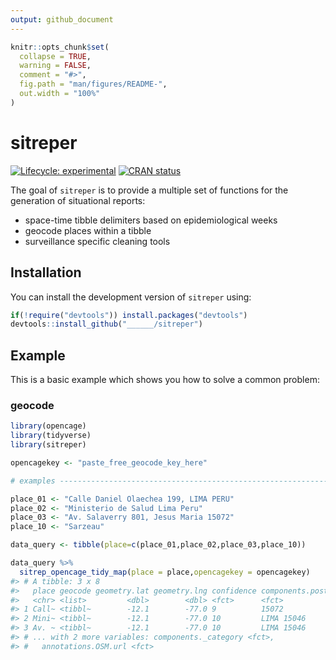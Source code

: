 ```yaml
---
output: github_document
---
```


<!-- README.md is generated from README.Rmd. Please edit that file -->

```r
knitr::opts_chunk$set(
  collapse = TRUE,
  warning = FALSE,
  comment = "#>",
  fig.path = "man/figures/README-",
  out.width = "100%"
)
```
# sitreper

<!-- badges: start -->
[![Lifecycle: experimental](https://img.shields.io/badge/lifecycle-experimental-orange.svg)](https://www.tidyverse.org/lifecycle/#experimental)
[![CRAN status](https://www.r-pkg.org/badges/version/sitreper)](https://cran.r-project.org/package=sitreper)
<!-- badges: end -->

The goal of `sitreper` is to provide a multiple set of functions for the generation of situational reports:

- space-time tibble delimiters based on epidemiological weeks
- geocode places within a tibble
- surveillance specific cleaning tools

## Installation

<!--

You can install the released version of `sitreper` from [CRAN](https://CRAN.R-project.org) with:

``` r
install.packages("sitreper")
```

-->

You can install the development version of `sitreper` using:

``` r
if(!require("devtools")) install.packages("devtools")
devtools::install_github("______/sitreper")
```


## Example

This is a basic example which shows you how to solve a common problem:

### geocode

```r
library(opencage)
library(tidyverse)
library(sitreper)

opencagekey <- "paste_free_geocode_key_here"

# examples ----------------------------------------------------------------

place_01 <- "Calle Daniel Olaechea 199, LIMA PERU"
place_02 <- "Ministerio de Salud Lima Peru"
place_03 <- "Av. Salaverry 801, Jesus Maria 15072"
place_10 <- "Sarzeau"

data_query <- tibble(place=c(place_01,place_02,place_03,place_10))

data_query %>%
  sitrep_opencage_tidy_map(place = place,opencagekey = opencagekey)
#> # A tibble: 3 x 8
#>   place geocode geometry.lat geometry.lng confidence components.post~
#>   <chr> <list>         <dbl>        <dbl> <fct>      <fct>
#> 1 Call~ <tibbl~        -12.1        -77.0 9          15072
#> 2 Mini~ <tibbl~        -12.1        -77.0 10         LIMA 15046
#> 3 Av. ~ <tibbl~        -12.1        -77.0 10         LIMA 15046
#> # ... with 2 more variables: components._category <fct>,
#> #   annotations.OSM.url <fct>

```


